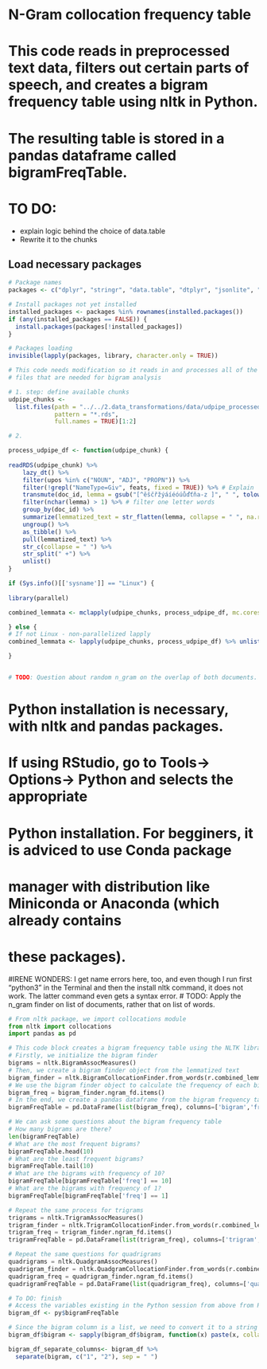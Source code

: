 # N-Gram collocation frequency table
# This code reads in preprocessed text data, filters out certain parts of speech, and creates a bigram frequency table using nltk in Python.
# The resulting table is stored in a pandas dataframe called bigramFreqTable.
# TO DO:
- explain logic behind the choice of data.table
- Rewrite it to the chunks

## Load necessary packages
```r
# Package names
packages <- c("dplyr", "stringr", "data.table", "dtplyr", "jsonlite", "tidyr", "reticulate")

# Install packages not yet installed
installed_packages <- packages %in% rownames(installed.packages())
if (any(installed_packages == FALSE)) {
  install.packages(packages[!installed_packages])
}

# Packages loading
invisible(lapply(packages, library, character.only = TRUE))
```

```r
# This code needs modification so it reads in and processes all of the .rds
# files that are needed for bigram analysis

# 1. step: define available chunks
udpipe_chunks <-
  list.files(path = "../../2.data_transformations/data/udpipe_processed/",
             pattern = "*.rds",
             full.names = TRUE)[1:2]

# 2. 

process_udpipe_df <- function(udpipe_chunk) {
  
readRDS(udpipe_chunk) %>%
    lazy_dt() %>%
    filter(upos %in% c("NOUN", "ADJ", "PROPN")) %>%
    filter(!grepl("NameType=Giv", feats, fixed = TRUE)) %>% # Explain
    transmute(doc_id, lemma = gsub("[^ěščřžýáíéóúůďťňa-z ]", " ", tolower(str_replace_na(lemma, replacement = "")))) %>% # Explain
    filter(nchar(lemma) > 1) %>% # filter one letter words 
    group_by(doc_id) %>%
    summarize(lemmatized_text = str_flatten(lemma, collapse = " ", na.rm = TRUE)) %>%
    ungroup() %>% 
    as_tibble() %>% 
    pull(lemmatized_text) %>% 
    str_c(collapse = " ") %>% 
    str_split(" +") %>% 
    unlist()
}

if (Sys.info()[['sysname']] == "Linux") {
  
library(parallel)

combined_lemmata <- mclapply(udpipe_chunks, process_udpipe_df, mc.cores = detectCores() - 1) %>% unlist()

} else {
# If not Linux - non-parallelized lapply
combined_lemmata <- lapply(udpipe_chunks, process_udpipe_df) %>% unlist()

}


# TODO: Question about random n_gram on the overlap of both documents. Use list?


```

# Python installation is necessary, with nltk and pandas packages. 
# If using RStudio, go to Tools-> Options-> Python and selects the appropriate
# Python installation. For begginers, it is adviced to use Conda package
# manager with distribution like Miniconda or Anaconda (which already contains
# these packages).
#IRENE WONDERS: I get name errors here, too, and even though I run first "python3" in the Terminal and then the install nltk command, it does not work. The latter command even gets a syntax error.
# TODO: Apply the n_gram finder on list of documents, rather that on list of words.
```python
# From nltk package, we import collocations module
from nltk import collocations
import pandas as pd

# This code block creates a bigram frequency table using the NLTK library in Python. 
# Firstly, we initialize the bigram finder
bigrams = nltk.BigramAssocMeasures()
# Then, we create a bigram finder object from the lemmatized text
bigram_finder = nltk.BigramCollocationFinder.from_words(r.combined_lemmata)
# We use the bigram finder object to calculate the frequency of each bigram
bigram_freq = bigram_finder.ngram_fd.items()
# In the end, we create a pandas dataframe from the bigram frequency table
bigramFreqTable = pd.DataFrame(list(bigram_freq), columns=['bigram','freq']).sort_values(by='freq', ascending=False).reset_index(drop=True)

# We can ask some questions about the bigram frequency table
# How many bigrams are there?
len(bigramFreqTable)
# What are the most frequent bigrams?
bigramFreqTable.head(10)
# What are the least frequent bigrams?
bigramFreqTable.tail(10)
# What are the bigrams with frequency of 10?
bigramFreqTable[bigramFreqTable['freq'] == 10]
# What are the bigrams with frequency of 1?
bigramFreqTable[bigramFreqTable['freq'] == 1]

# Repeat the same process for trigrams
trigrams = nltk.TrigramAssocMeasures()
trigram_finder = nltk.TrigramCollocationFinder.from_words(r.combined_lemmata)
trigram_freq = trigram_finder.ngram_fd.items()
trigramFreqTable = pd.DataFrame(list(trigram_freq), columns=['trigram','freq']).sort_values(by='freq', ascending=False).reset_index(drop=True)

# Repeat the same questions for quadrigrams
quadrigrams = nltk.QuadgramAssocMeasures()
quadrigram_finder = nltk.QuadgramCollocationFinder.from_words(r.combined_lemmata)
quadrigram_freq = quadrigram_finder.ngram_fd.items()
quadrigramFreqTable = pd.DataFrame(list(quadrigram_freq), columns=['quadrigram','freq']).sort_values(by='freq', ascending=False).reset_index(drop=True)

```

```r
# To DO: finish
# Access the variables existing in the Python session from above from R (reticulate must be installed and loaded)
bigram_df <- py$bigramFreqTable

# Since the bigram column is a list, we need to convert it to a string
bigram_df$bigram <- sapply(bigram_df$bigram, function(x) paste(x, collapse = " "))

bigram_df_separate_columns<- bigram_df %>% 
  separate(bigram, c("1", "2"), sep = " ")
```


